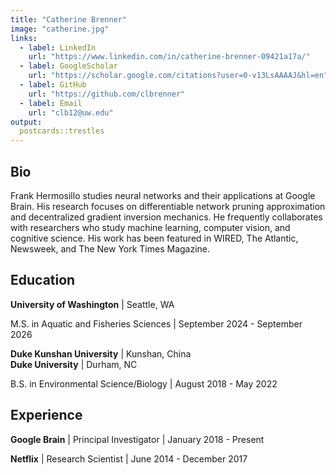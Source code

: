 ```yaml
---
title: "Catherine Brenner"
image: "catherine.jpg"
links:
  - label: LinkedIn
    url: "https://www.linkedin.com/in/catherine-brenner-09421a17a/"
  - label: GoogleScholar
    url: "https://scholar.google.com/citations?user=0-v13LsAAAAJ&hl=en"
  - label: GitHub
    url: "https://github.com/clbrenner"
  - label: Email
    url: "clb12@uw.edu"
output:
  postcards::trestles
---
```

 
## Bio

Frank Hermosillo studies neural networks and their applications at Google 
Brain. His research focuses on differentiable network pruning approximation and 
decentralized gradient inversion mechanics. He frequently collaborates with 
researchers who study machine learning, computer vision, and cognitive science.
His work has been featured in WIRED, The Atlantic, Newsweek, and The New York 
Times Magazine.

## Education

**University of Washington** | Seattle, WA

M.S. in Aquatic and Fisheries Sciences | September 2024 - September 2026

**Duke Kunshan University** | Kunshan, China <br>
**Duke University** | Durham, NC <br>

B.S. in Environmental Science/Biology | August 2018 - May 2022

## Experience

**Google Brain** | Principal Investigator | January 2018 - Present

**Netflix** | Research Scientist | June 2014 - December 2017

